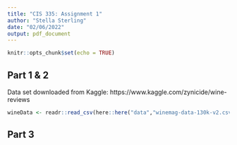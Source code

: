 ```yaml
---
title: "CIS 335: Assignment 1"
author: "Stella Sterling"
date: "02/06/2022"
output: pdf_document
---
```


```r
knitr::opts_chunk$set(echo = TRUE)
```

## Part 1 & 2

Data set downloaded from Kaggle: https://www.kaggle.com/zynicide/wine-reviews

```r
wineData <- readr::read_csv(here::here("data","winemag-data-130k-v2.csv"))
```


## Part 3

